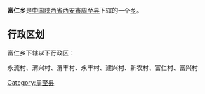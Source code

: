 {{中国乡级行政区
|行政区全称 = 富仁乡
|景观照片文件名 = 
|景观照片描述 = 
|汉语拼音 =
|其他语言 = 
|其他语言名称 = 
|位置图文件名 = 
|位置图描述 = 
|自定义图片=
|上级行政区 = [[陕西省|陕西省]][[西安市|西安市]][[周至县|周至县]]
|行政区类别 = [[乡级行政区|乡]]
|行政区划代码 = 
|行政区划 = 
|村委会 = 
|居委会 = 
|建置时间 = 
|领导职位 = 
|领导名称 = 
|政府驻地 = 
|毗邻 = 
|地理坐标 = 
|总面积 = 
|总人口 = 
|户籍人口 = 
|户籍人口年份 = 
|常住人口 = 
|常住人口年份 = 
|人口密度 = 
|GDP = 
|邮政编码 = 
|电话区号 = 
|官方网站 = 
|网站名称 = 
}}
'''富仁乡'''是[[中华人民共和国|中国]][[陕西省|陕西省]][[西安市|西安市]][[周至县|周至县]]下辖的一个[[乡级行政区|乡]]。

== 行政区划 ==
富仁乡下辖以下行政区：

永流村、渭兴村、渭丰村、永丰村、建兴村、新农村、富仁村、富兴村

{{陕西小作品}}
{{周至县行政区划}}

[[Category:周至县|Category:周至县]]